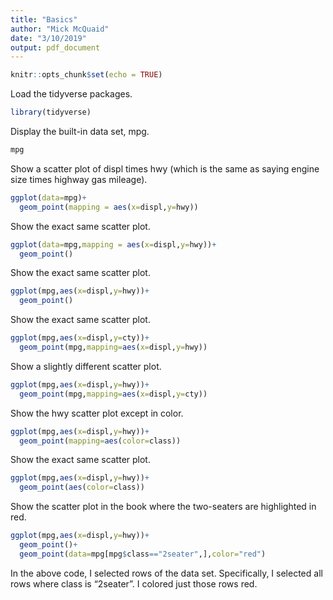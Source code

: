 ```yaml
---
title: "Basics"
author: "Mick McQuaid"
date: "3/10/2019"
output: pdf_document
---
```


```r
knitr::opts_chunk$set(echo = TRUE)
```

Load the tidyverse packages.

```r
library(tidyverse)
```

Display the built-in data set, mpg.

```r
mpg
```

Show a scatter plot of displ times hwy (which is the same as saying engine size times highway gas mileage).

```r
ggplot(data=mpg)+
  geom_point(mapping = aes(x=displ,y=hwy))
```

Show the exact same scatter plot.

```r
ggplot(data=mpg,mapping = aes(x=displ,y=hwy))+
  geom_point()
```

Show the exact same scatter plot.

```r
ggplot(mpg,aes(x=displ,y=hwy))+
  geom_point()
```

Show the exact same scatter plot.

```r
ggplot(mpg,aes(x=displ,y=cty))+
  geom_point(mpg,mapping=aes(x=displ,y=hwy))
```

Show a slightly different scatter plot.

```r
ggplot(mpg,aes(x=displ,y=hwy))+
  geom_point(mpg,mapping=aes(x=displ,y=cty))
```

Show the hwy scatter plot except in color.

```r
ggplot(mpg,aes(x=displ,y=hwy))+
  geom_point(mapping=aes(color=class))
```

Show the exact same scatter plot.

```r
ggplot(mpg,aes(x=displ,y=hwy))+
  geom_point(aes(color=class))
```

Show the scatter plot in the book where the two-seaters are highlighted in red.

```r
ggplot(mpg,aes(x=displ,y=hwy))+
  geom_point()+
  geom_point(data=mpg[mpg$class=="2seater",],color="red")
```

In the above code, I selected rows of the data set. Specifically, I selected all rows where class is "2seater". I colored just those rows red.
